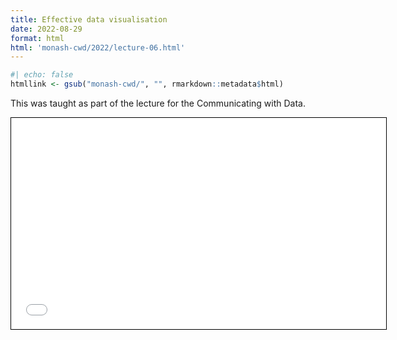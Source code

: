```yaml
---
title: Effective data visualisation
date: 2022-08-29
format: html
html: 'monash-cwd/2022/lecture-06.html'
---
```


```r
#| echo: false
htmllink <- gsub("monash-cwd/", "", rmarkdown::metadata$html)
```


This was taught as part of the lecture for the Communicating with Data.

<a href='`r htmllink`'><i class="fa-solid fa-link"></i></a>




<iframe width="600px" src="`r htmllink`" height="337.5px" style="border: 1px solid black;"></iframe>



